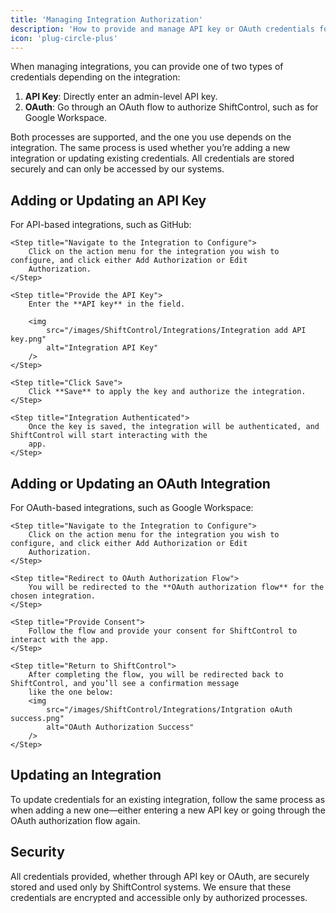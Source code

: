 ```yaml
---
title: 'Managing Integration Authorization'
description: 'How to provide and manage API key or OAuth credentials for integrations.'
icon: 'plug-circle-plus'
---
```


When managing integrations, you can provide one of two types of credentials depending on the integration:

1. **API Key**: Directly enter an admin-level API key.
2. **OAuth**: Go through an OAuth flow to authorize ShiftControl, such as for Google Workspace.

Both processes are supported, and the one you use depends on the integration. The same process is used whether you’re adding a new integration or updating existing credentials. All credentials are stored securely and can only be accessed by our systems.

## Adding or Updating an API Key
For API-based integrations, such as GitHub:

<Steps>

    <Step title="Navigate to the Integration to Configure">
        Click on the action menu for the integration you wish to configure, and click either Add Authorization or Edit
        Authorization.
    </Step>

    <Step title="Provide the API Key">
        Enter the **API key** in the field.

        <img
            src="/images/ShiftControl/Integrations/Integration add API key.png"
            alt="Integration API Key"
        />
    </Step>

    <Step title="Click Save">
        Click **Save** to apply the key and authorize the integration.
    </Step>

    <Step title="Integration Authenticated">
        Once the key is saved, the integration will be authenticated, and ShiftControl will start interacting with the
        app.
    </Step>

</Steps>

## Adding or Updating an OAuth Integration

For OAuth-based integrations, such as Google Workspace:

<Steps>

    <Step title="Navigate to the Integration to Configure">
        Click on the action menu for the integration you wish to configure, and click either Add Authorization or Edit
        Authorization.
    </Step>

    <Step title="Redirect to OAuth Authorization Flow">
        You will be redirected to the **OAuth authorization flow** for the chosen integration.
    </Step>

    <Step title="Provide Consent">
        Follow the flow and provide your consent for ShiftControl to interact with the app.
    </Step>

    <Step title="Return to ShiftControl">
        After completing the flow, you will be redirected back to ShiftControl, and you’ll see a confirmation message
        like the one below:
        <img
            src="/images/ShiftControl/Integrations/Intgration oAuth success.png"
            alt="OAuth Authorization Success"
        />
    </Step>

</Steps>

## Updating an Integration

To update credentials for an existing integration, follow the same process as when adding a new one—either entering a new API key or going through the OAuth authorization flow again.

## Security

All credentials provided, whether through API key or OAuth, are securely stored and used only by ShiftControl systems. We ensure that these credentials are encrypted and accessible only by authorized processes.
